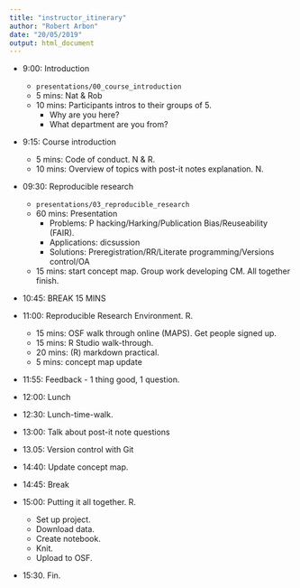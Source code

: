 ```yaml
---
title: "instructor_itinerary"
author: "Robert Arbon"
date: "20/05/2019"
output: html_document
---
```




* 9:00: Introduction
  * `presentations/00_course_introduction`
  * 5 mins: Nat & Rob 
  * 10 mins: Participants intros to their groups of 5. 
    * Why are you here?
    * What department are you from?
    
* 9:15: Course introduction 
  * 5 mins: Code of conduct. N & R.
  * 10 mins: Overview of topics with post-it notes explanation. N. 
  

* 09:30: Reproducible research
  * `presentations/03_reproducible_research`
  * 60 mins: Presentation
    * Problems: P hacking/Harking/Publication Bias/Reuseability (FAIR).
    * Applications: dicsussion
    * Solutions: Preregistration/RR/Literate programming/Versions control/OA
  * 15 mins: start concept map. Group work developing CM. All together finish.

* 10:45: BREAK 15 MINS

* 11:00: Reproducible Research Environment. R. 
  * 15 mins: OSF walk through online (MAPS). Get people signed up. 
  * 15 mins: R Studio walk-through.
  * 20 mins: (R) markdown practical. 
  * 5 mins: concept map update

* 11:55: Feedback - 1 thing good, 1 question.

* 12:00: Lunch

* 12:30: Lunch-time-walk. 

* 13:00: Talk about post-it note questions

* 13.05: Version control with Git

* 14:40: Update concept map. 

* 14:45: Break

* 15:00: Putting it all together. R. 
  * Set up project. 
  * Download data. 
  * Create notebook. 
  * Knit. 
  * Upload to OSF. 
  
* 15:30. Fin. 
  

